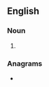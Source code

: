 ==English==

===Noun===
{{head|en|noun form}}

# {{plural of|en|caul}}

===Anagrams===
* {{anagrams|en|a=aclsu|Claus|LUCAs|Lucas|lusca}}